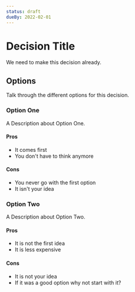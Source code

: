 ```yaml
---
status: draft
dueBy: 2022-02-01
---
```


# Decision Title

We need to make this decision already.

## Options

Talk through the different options for this decision.

### Option One

A Description about Option One.

#### Pros

- It comes first
- You don't have to think anymore

#### Cons

- You never go with the first option
- It isn't your idea

### Option Two

A Description about Option Two.

#### Pros

- It is not the first idea
- It is less expensive

#### Cons

- It is not your idea
- If it was a good option why not start with it?
